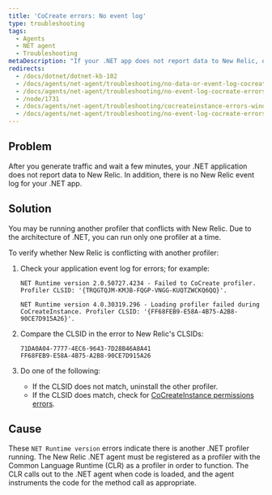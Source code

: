 ```yaml
---
title: 'CoCreate errors: No event log'
type: troubleshooting
tags:
  - Agents
  - NET agent
  - Troubleshooting
metaDescription: "If your .NET app does not report data to New Relic, or if it does not have an event log, check for profiler conflicts."
redirects:
  - /docs/dotnet/dotnet-kb-102
  - /docs/agents/net-agent/troubleshooting/no-data-or-event-log-cocreate-errors
  - /docs/agents/net-agent/troubleshooting/no-event-log-cocreate-errors
  - /node/1731
  - /docs/agents/net-agent/troubleshooting/cocreateinstance-errors-windows-application-event-logs-net
  - /docs/agents/net-agent/troubleshooting/no-event-log-cocreate-errors-net
---
```


## Problem

After you generate traffic and wait a few minutes, your .NET application does not report data to New Relic. In addition, there is no New Relic event log for your .NET app.

## Solution

You may be running another profiler that conflicts with New Relic. Due to the architecture of .NET, you can run only one profiler at a time.

To verify whether New Relic is conflicting with another profiler:

1. Check your application event log for errors; for example:

   ```
   NET Runtime version 2.0.50727.4234 - Failed to CoCreate profiler. Profiler CLSID: '{TRQGTQJM-KMJB-FQGP-VNGG-KUQTZWCKQ6QQ}'.
   ```

   ```
   NET Runtime version 4.0.30319.296 - Loading profiler failed during CoCreateInstance. Profiler CLSID: '{FF68FEB9-E58A-4B75-A2B8-90CE7D915A26}'.
   ```
2. Compare the CLSID in the error to New Relic's CLSIDs:

   ```
   71DA0A04-7777-4EC6-9643-7D28B46A8A41
   FF68FEB9-E58A-4B75-A2B8-90CE7D915A26
   ```
3. Do one of the following:

   * If the CLSID does not match, uninstall the other profiler.
   * If the CLSID does match, check for [CoCreateInstance permissions errors](/docs/agents/net-agent/troubleshooting/cocreateinstance-errors-no-profiler-log).

## Cause

These `NET Runtime version` errors indicate there is another .NET profiler running. The New Relic .NET agent must be registered as a profiler with the Common Language Runtime (CLR) as a profiler in order to function. The CLR calls out to the .NET agent when code is loaded, and the agent instruments the code for the method call as appropriate.

